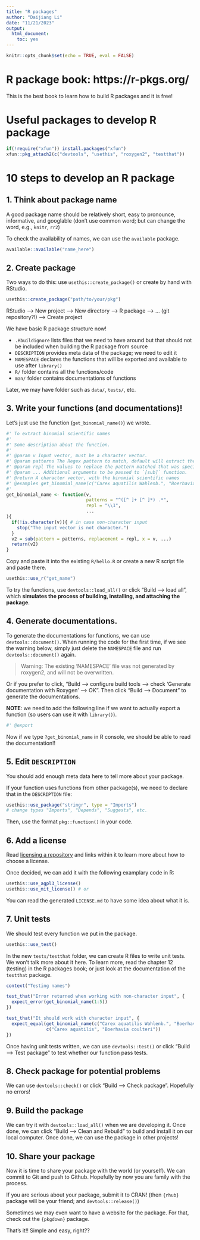 ```yaml
---
title: "R packages"
author: "Daijiang Li"
date: "11/21/2023"
output: 
  html_document: 
    toc: yes
---
```


```r
knitr::opts_chunk$set(echo = TRUE, eval = FALSE)
```

# R package book: https://r-pkgs.org/

This is the best book to learn how to build R packages and it is free!

# Useful packages to develop R package

```r
if(!require("xfun")) install.packages("xfun")
xfun::pkg_attach2(c("devtools", "usethis", "roxygen2", "testthat"))
```

# 10 steps to develop an R package

## 1. Think about package name

A good package name should be relatively short, easy to pronounce, informative, and googlable (don't use common word; but can change the word, e.g., `knitr`, `rr2`)

To check the availability of names, we can use the `available` package.

```r
available::available("name_here")
```

## 2. Create package 

Two ways to do this: use `usethis::create_package()` or create by hand with RStudio.

```r
usethis::create_package("path/to/your/pkg")
```

RStudio --> New project --> New directory --> R package --> ... (git repository?!) --> Create project

We have basic R package structure now!

- `.Rbuildignore` lists files that we need to have around but that should not be included when building the R package from source
- `DESCRIPTION` provides meta data of the package; we need to edit it
- `NAMESPACE` declares the functions that will be exported and available to use after `library()`
- `R/` folder contains all the functions/code
- `man/` folder contains documentations of functions

Later, we may have folder such as `data/`, `tests/`, etc.


## 3. Write your functions (and documentations)!

Let's just use the function (`get_binomial_name()`) we wrote.

```r
#' To extract binomial scientific names
#' 
#' Some description about the function.
#'
#' @param v Input vector, must be a character vector.
#' @param patterns The Regex pattern to match, default will extract the first two words.
#' @param repl The values to replace the pattern matched that was specified by `patterns`.
#' @param ... Additional arguments to be passed to `[sub]` function.
#' @return A character vector, with the binomial scientific names
#' @examples get_binomial_name(c("Carex aquatilis Wahlenb.", "Boerhavia coulteri (Hook. f.) S. Watson"))
#'
get_binomial_name <- function(v, 
                              patterns = "^([^ ]+ [^ ]*) .*",
                              repl = "\\1",
                              ...
){
  if(!is.character(v)){ # in case non-character input
    stop("The input vector is not character.")
  }
  v2 = sub(pattern = patterns, replacement = repl, x = v, ...)
  return(v2)
} 
```

Copy and paste it into the existing `R/hello.R` or create a new R script file and paste there.

```r
usethis::use_r("get_name")
```

To try the functions, use `devtools::load_all()` or click "Build --> load all", which **simulates the process of building, installing, and attaching the package**.


## 4. Generate documentations.

To generate the documentations for functions, we can use `devtools::document()`. When running the code for the first time, if we see the warning below, simply just delete the `NAMESPACE` file and run `devtools::document()` again.

> Warning: The existing 'NAMESPACE' file was not generated by roxygen2, and will not be overwritten.

Or if you prefer to click, "Build --> configure build tools --> check 'Generate documentation with Roxygen' --> OK". Then click "Build --> Document" to generate the documentations.

**NOTE**: we need to add the following line if we want to actually export a function (so users can use it with `library()`).

```r
#' @export
```

Now if we type `?get_binomial_name` in R console, we should be able to read the documentation!!

## 5. Edit `DESCRIPTION`

You should add enough meta data here to tell more about your package.

If your function uses functions from other package(s), we need to declare that in the `DESCRIPTION` file:

```r
usethis::use_package("stringr", type = "Imports")
# change types "Imports", "Depends", "Suggests", etc.
```

Then, use the format `pkg::function()` in your code.


## 6. Add a license

Read [licensing a repository](https://docs.github.com/en/repositories/managing-your-repositorys-settings-and-features/customizing-your-repository/licensing-a-repository) and links within it to learn more about how to choose a license.

Once decided, we can add it with the following examplary code in R:

```r
usethis::use_agpl3_license()
usethis::use_mit_license() # or
```

You can read the generated `LICENSE.md` to have some idea about what it is.

## 7. Unit tests

We should test every function we put in the package. 

```r
usethis::use_test()
```

In the new `tests/testthat` folder, we can create R files to write unit tests. We won't talk more about it here. To learn more, read the chapter 12 (testing) in the R packages book; or just look at the documentation of the `testthat` package.

```r
context("Testing names")

test_that("Error returned when working with non-character input", {
  expect_error(get_binomial_name(1:5))
})

test_that("It should work with character input", {
  expect_equal(get_binomial_name(c("Carex aquatilis Wahlenb.", "Boerhavia coulteri (Hook. f.) S. Watson")),
               c("Carex aquatilis", "Boerhavia coulteri"))
})
```


Once having unit tests written, we can use `devtools::test()` or click "Build --> Test package" to test whether our function pass tests. 

## 8. Check package for potential problems

We can use `devtools::check()` or click "Build --> Check package". Hopefully no errors!

## 9. Build the package

We can try it with `devtools::load_all()` when we are developing it. Once done, we can click "Build --> Clean and Rebuild" to build and install it on our local computer. Once done, we can use the package in other projects!

## 10. Share your package

Now it is time to share your package with the world (or yourself). We can commit to Git and push to Github. Hopefully by now you are family with the process.

If you are serious about your package, submit it to CRAN! (then `{rhub}` package will be your friend; and `devtools::release()`)

Sometimes we may even want to have a website for the package. For that, check out the `{pkgdown}` package.

That's it!! Simple and easy, right??




